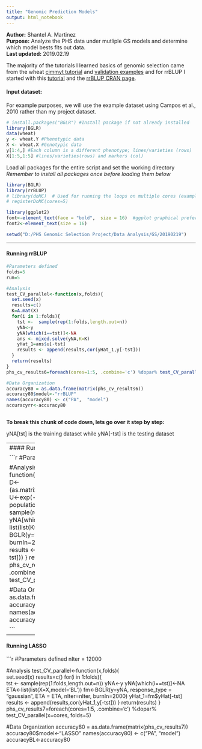 ---
title: "Genomic Prediction Models"
output: html_notebook
---

**Author:** Shantel A. Martinez  
**Purpose:** Analyze the PHS data under mutliple GS models and determine which model bests fits out data.   
**Last updated:** 2019.02.19  

The majority of the tutorials I learned basics of genomic selection came from the wheat [cimmyt tutorial](http://bglr.r-forge.r-project.org/BGLR-tutorial.pdf) and [validation examples](https://github.com/gdlc/BGLR-R/blob/master/inst/md/Validation.md) and for rrBLUP I started with this [tutorial](http://pbgworks.org/sites/pbgworks.org/files/Introduction%20to%20Genomic%20Selection%20in%20R.pdf) and the [rrBLUP CRAN page](https://cran.r-project.org/web/packages/rrBLUP/rrBLUP.pdf).   

#### Input dataset:
For example purposes, we will use the example dataset using Campos et al., 2010 rather than my project dataset.   
```{r}
# install.packages("BGLR") #Install package if not already installed
library(BGLR)
data(wheat)
y <- wheat.Y #Phenotypic data
X <- wheat.X #Genotypic data
y[1:4,] #Each column is a different phenotype; lines/varieties (rows)
X[1:5,1:5] #lines/varieties(rows) and markers (col)
```

Load all packages for the entire script and set the working directory   
*Remember to install all packages once before loading them below*  
```{r}
library(BGLR)
library(rrBLUP)
# library(doMC)  # Used for running the loops on multiple cores (example here, 5 cores)
# registerDoMC(cores=5) 

library(ggplot2)
font<-element_text(face = "bold",  size = 16)  #ggplot graphical preferences
font2<-element_text(size = 16)

setwd("D:/PHS Genomic Selection Project/Data Analysis/GS/20190219")

```

-------------

#### Running rrBLUP  


```{r}
#Parameters defined  
folds=5              
run=5

#Analysis
test_CV_parallel<-function(x,folds){   
  set.seed(x)
  results=c()
  K=A.mat(X) 
  for(i in 1:folds){   
    tst <-  sample(rep(1:folds,length.out=n))
    yNA<-y
    yNA[which(i==tst)]<-NA 
    ans <- mixed.solve(yNA,K=K)
    yHat_1=ans$u[-tst]
    results <- append(results,cor(yHat_1,y[-tst]))
  }
  return(results)
}
phs_cv_results6=foreach(cores=1:5, .combine='c') %dopar% test_CV_parallel(x=cores, folds=5)

#Data Organization
accuracy80 = as.data.frame(matrix(phs_cv_results6)) 
accuracy80$model<-"rrBLUP"
names(accuracy80) <- c("PA",  "model")      
accuracyrr<-accuracy80



```

**To break this chunk of code down, lets go over it step by step:**  





yNA[tst] is the training dataset while yNA[-tst] is the testing dataset  





----------
#### Running RKHS  


```{r}
#Parameters defined
nIter = 12000

#Analysis
test_CV_parallel<-function(x,folds){   
  set.seed(x)
  results=c()
  D<-(as.matrix(dist(X,method='euclidean'))^2)/p
  U<-exp(-h*D) 
  for(i in 1:folds){                           #Train  = 4/5 population; 80% of the lines
    tst <-  sample(rep(1:folds,length.out=n))
    yNA<-y
    yNA[which(i==tst)]<-NA 
    ETA<-list(list(K=U,model='RKHS'))
    fm<-BGLR(y=yNA,ETA=ETA,nIter=nIter, burnIn=2000)
    yHat_1=fm$yHat[-tst]
    results <- append(results,cor(yHat_1,y[-tst]))
  }
  return(results)
}
phs_cv_results5=foreach(cores=1:5, .combine='c') %dopar% test_CV_parallel(x=cores, folds=5)

#Data Organization
accuracy80 = as.data.frame(matrix(phs_cv_results5)) 
accuracy80$model<-"RKHS"
names(accuracy80) <- c("PA", "model")        
accuracyrk<-accuracy80

```

----------
#### Running LASSO  



```{r}
#Parameters defined
nIter = 12000


#Analysis
test_CV_parallel<-function(x,folds){   
  set.seed(x)
  results=c()
  for(i in 1:folds){   
    tst <-  sample(rep(1:folds,length.out=n))
    yNA<-y
    yNA[which(i==tst)]<-NA 
    ETA<-list(list(X=X,model='BL'))
    fm<-BGLR(y=yNA, response_type = "gaussian", ETA = ETA, nIter=nIter, burnIn=2000) 
    yHat_1=fm$yHat[-tst]
    results <- append(results,cor(yHat_1,y[-tst]))
  }
  return(results)
}
phs_cv_results7=foreach(cores=1:5, .combine='c') %dopar% test_CV_parallel(x=cores, folds=5)

#Data Organization
accuracy80 = as.data.frame(matrix(phs_cv_results7)) 
accuracy80$model<-"LASSO"
names(accuracy80) <- c("PA", "model")      
accuracyBL<-accuracy80



